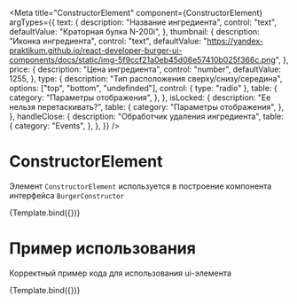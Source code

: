 <!-- ConstructorElement.stories.mdx -->




<Meta
  title="ConstructorElement"
  component={ConstructorElement}
  argTypes={{
    text: {
      description: "Название ингредиента",
      control: "text",
      defaultValue: "Краторная булка N-200i",
    },
    thumbnail: {
      description: "Иконка ингредиента",
      control: "text",
      defaultValue:
        "https://yandex-praktikum.github.io/react-developer-burger-ui-components/docs/static/img-5f9ccf21a0eb45d06e57410b025f366c.png",
    },
    price: {
      description: "Цена ингредиента",
      control: "number",
      defaultValue: 1255,
    },
    type: {
      description: "Тип расположения сверху/снизу/середина",
      options: ["top", "bottom", "undefinded"],
      control: { type: "radio" },
      table: {
        category: "Параметры отображения",
      },
    },
    isLocked: {
      description: "Ее нельзя перетаскивать?",
      table: {
        category: "Параметры отображения",
      },
    },
    handleClose: {
      description: "Обработчик удаления ингредиента",
      table: {
        category: "Events",
      },
    },
  }}
/>


# ConstructorElement

Элемент `ConstructorElement` используется в построение компонента интерфейса `BurgerConstructor`

<Canvas>
  <Story name="argTypes">{Template.bind({})}</Story>
</Canvas>

<ArgsTable story="argTypes" />

# Пример использования

Корректный пример кода для использования ui-элемента

<Canvas mdxSource={ConstructorElementExample}>
  <Story name="useCase">{Template.bind({})}</Story>
</Canvas>
